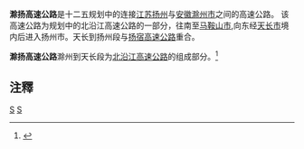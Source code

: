 
'''滁扬高速公路'''是十二五规划中的连接[[江苏|江苏]][[扬州|扬州]]与[[安徽|安徽]][[滁州市|滁州市]]之间的高速公路。
该高速公路为规划中的北沿江高速公路的一部分，往南至[[马鞍山市|马鞍山市]],向东经[[天长市|天长市]]境内后进入扬州市。天长到扬州段与[[扬宿高速公路|扬宿高速公路]]重合。

'''滁扬高速公路'''滁州到天长段为[[北沿江高速公路|北沿江高速公路]]的组成部分。<ref>{{Cite web |url=http://chaxun.ahjt.gov.cn/contents/195/17058.html |title=关于北沿江高速公路走向的建议 |access-date=2014-08-26 |archive-url=https://web.archive.org/web/20130801071317/http://chaxun.ahjt.gov.cn/contents/195/17058.html |archive-date=2013-08-01 |dead-url=yes }}</ref>
== 注釋 ==
{{reflist|2}}

[[Category:安徽省高速公路|S]]
[[Category:江苏省高速公路|S]]